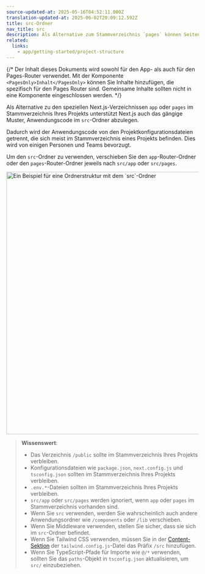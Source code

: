 ```yaml
---
source-updated-at: 2025-05-16T04:52:11.000Z
translation-updated-at: 2025-06-02T20:09:12.592Z
title: src-Ordner
nav_title: src
description: Als Alternative zum Stammverzeichnis `pages` können Seiten auch im `src`-Ordner gespeichert werden.
related:
  links:
    - app/getting-started/project-structure
---
```


{/* Der Inhalt dieses Dokuments wird sowohl für den App- als auch für den Pages-Router verwendet. Mit der Komponente `<PagesOnly>Inhalt</PagesOnly>` können Sie Inhalte hinzufügen, die spezifisch für den Pages Router sind. Gemeinsame Inhalte sollten nicht in eine Komponente eingeschlossen werden. */}

Als Alternative zu den speziellen Next.js-Verzeichnissen `app` oder `pages` im Stammverzeichnis Ihres Projekts unterstützt Next.js auch das gängige Muster, Anwendungscode im `src`-Ordner abzulegen.

Dadurch wird der Anwendungscode von den Projektkonfigurationsdateien getrennt, die sich meist im Stammverzeichnis eines Projekts befinden. Dies wird von einigen Personen und Teams bevorzugt.

Um den `src`-Ordner zu verwenden, verschieben Sie den `app`-Router-Ordner oder den `pages`-Router-Ordner jeweils nach `src/app` oder `src/pages`.

<Image
  alt="Ein Beispiel für eine Ordnerstruktur mit dem `src`-Ordner"
  srcLight="/docs/light/project-organization-src-directory.png"
  srcDark="/docs/dark/project-organization-src-directory.png"
  width="1600"
  height="687"
/>

> **Wissenswert**:
>
> - Das Verzeichnis `/public` sollte im Stammverzeichnis Ihres Projekts verbleiben.
> - Konfigurationsdateien wie `package.json`, `next.config.js` und `tsconfig.json` sollten im Stammverzeichnis Ihres Projekts verbleiben.
> - `.env.*`-Dateien sollten im Stammverzeichnis Ihres Projekts verbleiben.
> - `src/app` oder `src/pages` werden ignoriert, wenn `app` oder `pages` im Stammverzeichnis vorhanden sind.
> - Wenn Sie `src` verwenden, werden Sie wahrscheinlich auch andere Anwendungsordner wie `/components` oder `/lib` verschieben.
> - Wenn Sie Middleware verwenden, stellen Sie sicher, dass sie sich im `src`-Ordner befindet.
> - Wenn Sie Tailwind CSS verwenden, müssen Sie in der [Content-Sektion](https://tailwindcss.com/docs/content-configuration) der `tailwind.config.js`-Datei das Präfix `/src` hinzufügen.
> - Wenn Sie TypeScript-Pfade für Importe wie `@/*` verwenden, sollten Sie das `paths`-Objekt in `tsconfig.json` aktualisieren, um `src/` einzubeziehen.